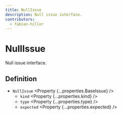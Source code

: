 ```yaml
---
title: NullIssue
description: Null issue interface.
contributors:
  - fabian-hiller
---
```



# NullIssue

Null issue interface.

## Definition

- `NullIssue` <Property {...properties.BaseIssue} />
  - `kind` <Property {...properties.kind} />
  - `type` <Property {...properties.type} />
  - `expected` <Property {...properties.expected} />
